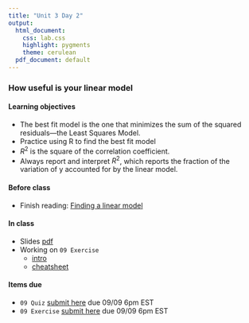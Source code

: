 ```yaml
---
title: "Unit 3 Day 2"
output: 
  html_document:
    css: lab.css
    highlight: pygments
    theme: cerulean
  pdf_document: default
---
```


### How useful is your linear model

#### Learning objectives 
* The best fit model is the one that minimizes the sum of the squared residuals—the Least Squares Model.
* Practice using R to find the best fit model
* $R^2$ is the square of the correlation coefficient.
* Always report and interpret $R^2$, which reports the fraction of the variation of y accounted for by the linear model.


#### Before class
* Finish reading: [Finding a linear model](https://piazza.com/class_profile/get_resource/kge2lk8hfmxkz/kge2lmhdrkaob)

#### In class
* Slides [pdf](https://sshanshans.github.io/stat140/slides/u3d2.pdf)
* Working on `09 Exercise`
  * [intro](https://sshanshans.github.io/stat140/labs/u3d2/intro)
  * [cheatsheet](https://sshanshans.github.io/stat140/labs/u3d2/cheatsheet.pdf)

#### Items due
* `09 Quiz` [submit here](https://moodle.mtholyoke.edu/mod/assign/view.php?id=563884) due 09/09 6pm EST
* `09 Exercise` [submit here](https://moodle.mtholyoke.edu/mod/assign/view.php?id=563887) due 09/09 6pm EST